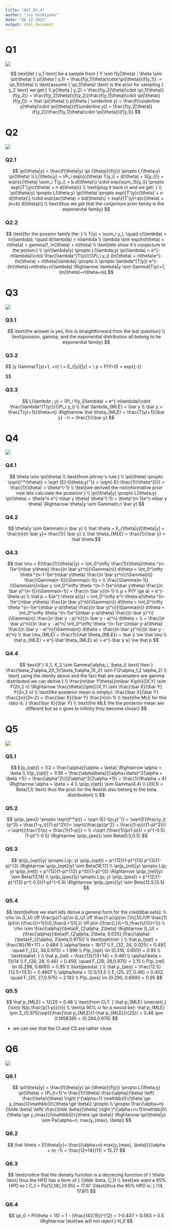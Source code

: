 ```yaml
---
title: "AST_EX_4"
author: "roi hezkiyahu"
date: "28 12 2022"
output: html_document
---
```


# Q1

![](Q1.png)

$$
\text{let } y_1 \text{ be a sample from } Y \sim f(y|\theta) ; \theta \sim \pi(\theta)
\\
p(\theta | y_1) = \frac{f(y_1|\theta)\cdot \pi(\theta)}{f(y_1)} := \pi_1(\theta)
\\
\text{assume } \pi_1(\theta) \text{ is the prior for sampling } y_2 \text{ we get:}
\\
p(\theta | y_2) = \frac{f(y_2|\theta)\cdot \pi_1(\theta)}{f(y_2)} = \frac{f(y_2|\theta)}{f(y_2)}\frac{f(y_1|\theta)\cdot \pi(\theta)}{f(y_1)} := \hat \pi(\theta)
\\
p(\theta | \underline y) = \frac{f(\underline y|\theta)\cdot \pi(\theta)}{f(\underline y)} = \frac{f(y_2|\theta)}{f(y_2)}\frac{f(y_1|\theta)\cdot \pi(\theta)}{f(y_1)}
$$

# Q2

![](Q2.png)

### Q2.1

$$
\pi(\theta|y) = \frac{f(\theta|y) \pi (\theta)}{f(y)} \propto L(\theta;y) \pi(\theta)
\\
L(\theta;y) = \Pi_i exp\{c(\theta) T(y_i) + d(\theta) + S(y_i)\} = exp\{c(\theta) \sum_i T(y_i) + b d(\theta)\} \cdot exp(\sum_iS(y_i)) \propto exp\{T'(y)c(\theta) + n d(\theta)\}
\\
\text{plug it back in and we get: }
\\
\pi(\theta|y) \propto L(\theta;y) \pi(\theta) \propto exp\{T'(y)c(\theta) + n d(\theta)\} \cdot exp\{ac(\theta) + bd(\theta)\} = exp\{(T'(y)+a)c(\theta) + (n+b) d(\theta)\} 
\\
\text{thus we get that the conjecture prior family is the exponenital family}
$$

### Q2.2

$$
\text{for the possion family the: }
\\
T(y) = \sum_i y_i; \quad c(\lambda) = ln(\lambda); \quad d(\lambda) = n\lambda
\\
\lambda \sim exp(ln(\theta) + n\theta) = gamma(1, ln(\theta) + n\theta)
\\
\text{lets show it's conjecture to the poison:}
\\
\pi(\lambda|y) \propto L(\lambda;y) \pi(\lambda) = e^{-n\lambda}\cdot \frac{\lambda^{T(y)}}{\Pi_i y_i} (ln(\theta) + n\theta)e^{-(ln(\theta) + n\theta)\lambda} \propto
\\
\propto \lambda^{T(y)} e^{-(ln(\theta)+n\theta+n)\lambda} \Rightarrow \lambda|y \sim Gamma(T(y)+1, (ln(\theta)+n\theta+n))
$$

# Q3

![](Q3.png)

### Q3.1

$$
\text{the answer is yes, this is straightforward from the last question}
\\
\text{poisson, gamma, and the exponential distribution all belong to he exponential family}
$$

### Q3.2

$$
\lambda|y \sim Gamma(T(y)+1, \theta+n)
\\
\hat \lambda = E_{\lambda|y}[\lambda|y] = \frac{T(y)+1}{\theta+n}
\\
\hat p = \hat P(Y=0) = exp\{{-\frac{T(y)+1}{\theta+n}}\}

$$

### Q3.3

$$
L(\lambda ; y) = \Pi_i f(y_i|\lambda) = e^{-n\lambda}\cdot \frac{\lambda^{T(y)}}{\Pi_i y_i}
\\
\hat \lambda_{MLE} = \bar y
\\
\bar y = \frac{T(y)+1}{\theta+n} \Rightarrow \hat \theta_{MLE} = \frac{T(y)+1}{\bar y} - n = \frac{1}{\bar y}
$$

# Q4

![](Q4.png)

### Q4.1

$$
\theta \sim \pi(\theta)
\\
\text{from jefrrey's rule:}
\\
\pi(\theta) \propto \sqrt{I^*(\theta)} = \sqrt {E(-l(\theta;y)'')} = \sqrt{-E(-\frac{1}{\theta^2})} =  \frac{1}{\theta} = \theta^{-1}
\\
\text{we derived the noninformative prior now lets calculate the posterior:}
\\
\pi(\theta|y) \propto L(\theta;y) \pi(\theta) = \theta^n e^{-n\bar y \theta} \theta^{-1} = \theta^{n-1}e^{-n\bar y \theta} \Rightarrow \theta|y \sim Gamma(n,n \bar y)
$$

### Q4.2

$$
\theta|y \sim Gamma(n,n \bar y)
\\
\hat \theta = E_{\theta|y}[\theta|y] = \frac{n}{n \bar y}= \frac{1}{ \bar y}
\\
\hat \theta_{MLE} = \frac{1}{\bar y} = \hat \theta
$$

### Q4.3

$$
\hat \mu = E(\frac{1}{\theta}|y) = \int_0^\infty \frac{1}{\theta}\theta ^{n-1}e^{n\bar y\theta} \frac{(n \bar y)^n}{\Gamma(n)} d\theta = \int_0^\infty \theta ^{n-1-1}e^{n\bar y\theta} \frac{(n \bar y)^n}{\Gamma(n)} \frac{\Gamma(n-1)}{\Gamma(n-1)} = 
\\
\frac{\Gamma(n-1)}{\Gamma(n)}n\bar y \int_0^\infty \theta ^{n-1-1}e^{n\bar y\theta} \frac{(n \bar y)^{n-1}}{\Gamma(n-1)} = \frac{n \bar y}{n-1}
\\
p = P(Y \ge a) = e^{-\theta a}
\\
\hat p = E(e^{-\theta a}|y) = \int_0^\infty e^{-\theta a}\theta ^{n-1}e^{n\bar y\theta} \frac{(n \bar y)^n}{\Gamma(n)} d\theta =
\int_0^\infty \theta ^{n-1}e^{(n\bar y-a)\theta} \frac{(n \bar y)^n}{\Gamma(n)} d\theta =
\int_0^\infty \theta ^{n-1}e^{(n\bar y-a)\theta} \frac{(n \bar y)^n}{\Gamma(n)}  \frac{(n \bar y - a)^n}{(n \bar y - a)^n} d\theta =
\\
= \frac{(n \bar y)^n}{(n \bar y - a)^n} \int_0^\infty \theta ^{n-1}e^{(n\bar y-a)\theta} \frac{(n \bar y - a)^n}{\Gamma(n)}  d\theta = \frac{(n \bar y)^n}{(n \bar y - a)^n}
\\
\hat \mu_{MLE} = \frac{1}{\hat \theta_{MLE}} = \bar y \ne \hat \mu
\\
\hat p_{MLE} = e^{-\hat \theta_{MLE} a} = e^{-\bar y a} \ne \hat p
$$

### Q4.4

$$
\text{if } X_1, X_2 \sim Gamma(\alpha_i, \beta_i) \text{ then } \frac{\beta_2\alpha_2X_1}{\beta_1\alpha_1X_2} \sim F(2\alpha_1,2 \alpha_2)
\\
\text{ using the idenity above and the fact that are paramaters are gamma distributed we can derive:}
\\
\frac{nn\bar Y\theta}{nn\bar X\phi}|(X,Y) \sim F(2n,2 n) \Rightarrow \frac{\theta}{\phi}|(X,Y) \sim \frac{\bar X}{\bar Y} F(2n,2 n)
\\
\text{the posterior mean is simply}: \frac{\bar X}{\bar Y}  \frac{2n}{2n-2} = \frac{\bar X}{\bar Y}  \frac{n}{n-1}
\\
\text{the MLE for this ratio is: } \frac{\bar X}{\bar Y} 
\\
\text{the MLE the the posterior mean are different but as n goes to infinity they become closer}
$$

# Q5

![](Q5.png)

### Q5.1

$$
E(p_{opt}) = 1/2 = \frac{\alpha}{\alpha + \beta} \Rightarrow \alpha = \beta
\\
V(p_{opt}) = 1/36 = \frac{\alpha\beta}{(\alpha+\beta)^2(\alpha + \beta +1)} = \frac{\alpha^2}{(2\alpha)^2(2\alpha +1)} = \frac{1}{8\alpha + 4} \Rightarrow \alpha = \beta = 4
\\
\pi(p_{opt}) \sim Gamma(4,4)
\\
U(0,1) = Beta(1,1) \text{ thus the prior for the Realist also belong to the beta distribution}
\\
$$

### Q5.2

$$
\pi(p_{pes}) \propto \sqrt{I^*(p)} = \sqrt {E(-l(p;y)'')} = \sqrt{E(\frac{y_i}{p^2} + \frac{1-y_i}{(1-p)^2})}= \sqrt{(\frac{p}{p^2} + \frac{(1-p)}{(1-p)^2})} = \sqrt{(\frac{1}{p} + \frac{1}{1-p})} =
\\
=\sqrt {\frac{1}{p(1-p)}} = p^{-0.5}(1-p)^{-0.5} \Rightarrow \pi(p_{pes}) \sim Beta(0.5,0.5)
$$

### Q5.3

$$
\pi(p_{opt}|y) \propto L(p; y) \pi(p_{opt}) = p^{12}(1-p)^{13} p^{3}(1-p)^{3} \Rightarrow \pi(p_{opt}|y) \sim Beta(16,17)
\\
\pi(p_{rel}|y) \propto L(p; y) \pi(p_{rel}) = p^{12}(1-p)^{13} p^{0}(1-p)^{0} \Rightarrow \pi(p_{rel}|y) \sim Beta(13,14)
\\
\pi(p_{pes}|y) \propto L(p; y) \pi(p_{pes}) = p^{12}(1-p)^{13} p^{-0.5}(1-p)^{-0.5} \Rightarrow \pi(p_{pes}|y) \sim Beta(12.5,13.5)
$$

### Q5.4

$$
\text{before we start lets derive a general form for the creddibal sets}:
\\
\rho \in (L,U) \iff \frac{p}{1-p}\in (L,U) \iff \frac{1-p}{p}\in (1/U,1/L)\iff \frac{1}{p}\in (\frac{U+1}{U},\frac{L+1}{L}) \iff p\in (\frac{L}{L+1},\frac{U}{U+1})
\\
\rho \sim \frac{\alpha}{\beta}F_{2\alpha, 2\beta} \Rightarrow (L,U) = (\frac{\alpha}{\beta}F_{2\alpha, 2\beta, 0.025},\frac{\alpha}{\beta}F_{2\alpha, 2\beta,0.975})
\\
\text{optimist: }
\\
\hat p_{opt} = \frac{16}{16+17} = 0.484
\\
\alpha/\beta = 16/17
\\
F_{32, 34, 0.025} = 0.497, \quad F_{32, 34,0.975} = 1.996
\\
P(p_{opt} \in (0.318, 0.651)) = 0.95
\\
\text{realist: }
\\
\hat p_{rel} = \frac{13}{13+14} = 0.481
\\
\alpha/\beta = 13/14
\\
F_{26, 28, 0.46} = 0.459, \quad F_{26, 28,0.975} = 2.15
\\
P(p_{rel} \in (0.298, 0.666)) = 0.95
\\
\text{pessist: }
\\
\hat p_{pes} = \frac{12.5}{12.5+13.5} = 0.4807
\\
\alpha/beta = 12.5/13.5
\\
F_{25, 27, 0.46} = 0.452, \quad F_{25, 27,0.975} = 2.182
\\
P(p_{pes} \in (0.295, 0.669)) = 0.95
$$

### Q5.5

$$
\hat p_{MLE} = 12/25 = 0.48
\\
\text{from CLT: }
\hat p_{MLE} \overset{.}{\sim} N(p,\frac{p(1-p)}{n})
\\
\text{a 95% ci for p would be}:
\hat p_{MLE} \pm Z_{0.975}\sqrt{\frac{\hat p_{MLE}(1-\hat p_{MLE})}{25}} = 0.48 \pm 0.1958395 = (0.284,0.676)
$$

* we can see that the CI and CS are rather close

# Q6

![](Q6.png)

### Q6.1

$$
\pi(\theta|y) = \frac{f(\theta|y) \pi (\theta)}{f(y)} \propto L(\theta;y) \pi(\theta) = \Pi_{i=1}^n \frac{1}{\theta} \frac{\alpha}{\beta} \left( \frac{\beta}{\theta} \right )^{\alpha+1} \mathbb{I}\{\theta \ge y_{max}\}\mathbb{I}\{\theta \ge \beta\} \propto
\\
\propto \frac{\alpha+n}{\tilde \beta} \left( \frac{\tilde \beta}{\theta} \right )^{\alpha+n+1}\mathbb{I}\{\theta \ge y_{max}\}\mathbb{I}\{\theta \ge \beta\} \Rightarrow \pi(\theta|y) \sim Pa(\alpha+n, max(y_{max}, \beta))
$$

### Q6.2

$$
\hat \theta = E[\theta|y]= \frac{(\alpha+n) max(y_{max}, \beta)}{(\alpha + n) -1} = \frac{12*14}{11} = 15.27
$$

### Q6.3

$$
\text{notice that the density function is a decrecing function of } \theta \text{ thus the HPD has a form of } (\tilde \beta, C_1)
\\
\text{we want a 95% HPD so } C_1 = Pa(12,14)_{0.95} = 17.97
\\\text{thus the 95% HPD is: } (14, 17.97)
$$

### Q6.4

$$
\pi_0 = P(\theta < 15) = 1 - (\frac{14}{15})^{12} = 1-0.437 = 0.563 > 0.5 \Rightarrow \text{we will not reject } H_0
$$


